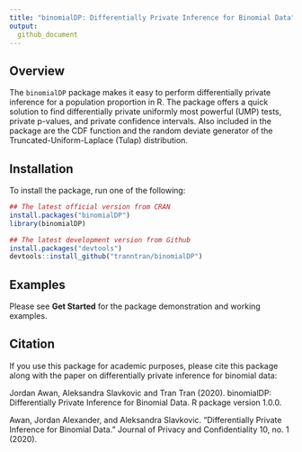 ```yaml
---
title: "binomialDP: Differentially Private Inference for Binomial Data"
output: 
  github_document
---
```


## Overview

The `binomialDP` package makes it easy to perform differentially private
inference for a population proportion in R. The package offers a quick solution
to find differentially private uniformly most powerful (UMP) tests, private
p-values, and private confidence intervals. Also included in the package are the
CDF function and the random deviate generator of the Truncated-Uniform-Laplace
(Tulap) distribution.


## Installation

To install the package, run one of the following:

```r
## The latest official version from CRAN
install.packages("binomialDP")
library(binomialDP)

## The latest development version from Github
install.packages("devtools")
devtools::install_github("tranntran/binomialDP")
```

## Examples

Please see **Get Started** for the package demonstration and working examples.

## Citation

If you use this package for academic purposes, please cite this package
along with the paper on differentially private inference for binomial
data:

Jordan Awan, Aleksandra Slavkovic and Tran Tran (2020). binomialDP:
Differentially Private Inference for Binomial Data. R package version 1.0.0.

Awan, Jordan Alexander, and Aleksandra Slavkovic. “Differentially Private
Inference for Binomial Data.” Journal of Privacy and Confidentiality 10, no. 1
(2020).
